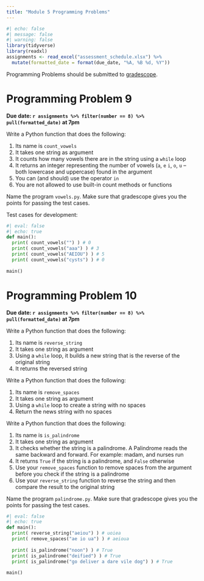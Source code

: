 ```yaml
---
title: "Module 5 Programming Problems"
---
```



```r
#| echo: false
#| message: false
#| warning: false
library(tidyverse)
library(readxl)
assignments <- read_excel("assessment_schedule.xlsx") %>% 
  mutate(formatted_date = format(due_date, "%A, %B %d, %Y"))
```


Programming Problems should be submitted to [gradescope](https://www.gradescope.com/courses/568720).

# Programming Problem 9

**Due date: `r assignments %>% filter(number == 8) %>% pull(formatted_date)`  at 7pm**

Write a Python function that does the following:

1.  Its name is `count_vowels`
2.  It takes one string as argument
3.  It counts how many vowels there are in the string using a `while` loop
4.  It returns an integer representing the number of vowels (`a`, `e` `i`, `o`, `u` -- both lowercase and uppercase) found in the argument
5.  You can (and should) use the operator `in`
6.  You are not allowed to use built-in count methods or functions

Name the program `vowels.py`. Make sure that gradescope gives you the points for passing the test cases.

Test cases for development:

```python
#| eval: false
#| echo: true
def main():
  print( count_vowels("") ) # 0
  print( count_vowels("aaa") ) # 3
  print( count_vowels("AEIOU") ) # 5
  print( count_vowels("cysts") ) # 0
  
main()
```


# Programming Problem 10

**Due date: `r assignments %>% filter(number == 8) %>% pull(formatted_date)` at 7pm**

Write a Python function that does the following:

1.  Its name is `reverse_string`
2.  It takes one string as argument
3.  Using a `while` loop, it builds a new string that is the reverse of the original string
4.  It returns the reversed string

Write a Python function that does the following:

1.  Its name is `remove_spaces`
2.  It takes one string as argument
3.  Using a `while` loop to create a string with no spaces
4.  Return the news string with no spaces

Write a Python function that does the following:

1.  Its name is `is_palindrome`
2.  It takes one string as argument
3.  It checks whether the string is a palindrome. A Palindrome reads the same backward and forward. For example: madam, and nurses run
4.  It returns `True` if the string is a palindrome, and `False` otherwise
5.  Use your `remove_spaces` function to remove spaces from the argument before you check if the string is a palindrome
6.  Use your `reverse_string` function to reverse the string and then compare the result to the original string

Name the program `palindrome.py`. Make sure that gradescope gives you the points for passing the test cases.

```python
#| eval: false
#| echo: true
def main():
  print( reverse_string("aeiou") ) # uoiea
  print( remove_spaces("ae io ua") ) # aeioua
  
  print( is_palindrome("noon") ) # True
  print( is_palindrome("deified") ) # True
  print( is_palindrome("go deliver a dare vile dog") ) # True
  
main()
```